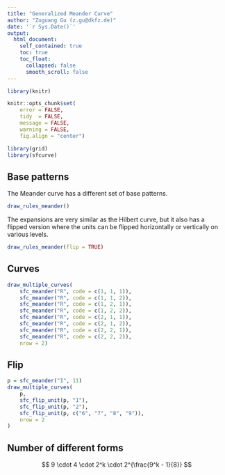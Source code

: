 ```yaml
---
title: "Generalized Meander Curve"
author: "Zuguang Gu (z.gu@dkfz.de)"
date: '`r Sys.Date()`'
output: 
  html_document:
    self_contained: true
    toc: true
    toc_float:
      collapsed: false
      smooth_scroll: false
---
```


```r
library(knitr)

knitr::opts_chunk$set(
    error = FALSE,
    tidy  = FALSE,
    message = FALSE,
    warning = FALSE,
    fig.align = "center")

library(grid)
library(sfcurve)
```


## Base patterns

The Meander curve has a different set of base patterns.

```r
draw_rules_meander()
```

The expansions are very similar as the Hilbert curve, but it also has a
flipped version where the units can be flipped horizontally or vertically
on various levels.

```r
draw_rules_meander(flip = TRUE)
```

## Curves

```r
draw_multiple_curves(
    sfc_meander("R", code = c(1, 1, 1)),
    sfc_meander("R", code = c(1, 1, 2)),
    sfc_meander("R", code = c(1, 2, 1)),
    sfc_meander("R", code = c(1, 2, 2)),
    sfc_meander("R", code = c(2, 1, 1)),
    sfc_meander("R", code = c(2, 1, 2)),
    sfc_meander("R", code = c(2, 2, 1)),
    sfc_meander("R", code = c(2, 2, 2)),
    nrow = 2)
```

## Flip

```r
p = sfc_meander("I", 11)
draw_multiple_curves(
    p,
    sfc_flip_unit(p, "1"),
    sfc_flip_unit(p, "2"),
    sfc_flip_unit(p, c("6", "7", "8", "9")),
    nrow = 2
)
```

## Number of different forms

$$
9 \cdot 4 \cdot 2^k \cdot 2^{\frac{9^k - 1}{8}}
$$

